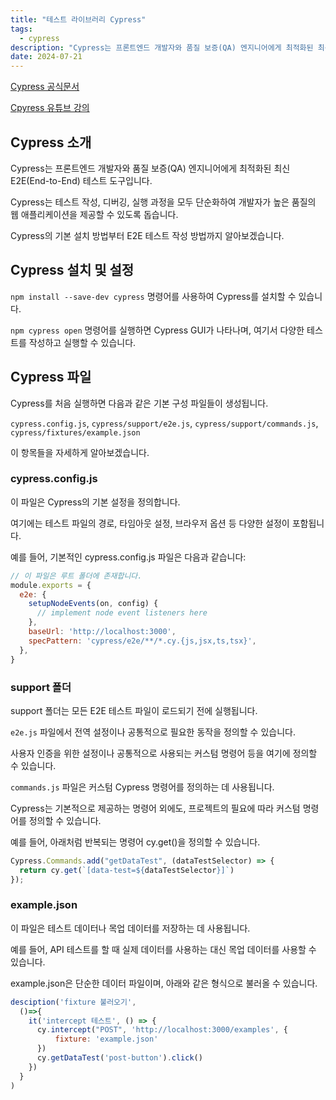 ```yaml
---
title: "테스트 라이브러리 Cypress"
tags:
  - cypress
description: "Cypress는 프론트엔드 개발자와 품질 보증(QA) 엔지니어에게 최적화된 최신 E2E(End-to-End) 테스트 도구입니다."
date: 2024-07-21
---
```


[Cypress 공식문서](https://docs.cypress.io/guides/overview/why-cypress "cypress docs")

[Cpyress 유튜브 강의](https://www.youtube.com/watch?v=u8vMu7viCm8&t=864s&ab_channel=freeCodeCamp.org "cypress 유튜브")

## Cypress 소개

Cypress는 프론트엔드 개발자와 품질 보증(QA) 엔지니어에게 최적화된 최신 E2E(End-to-End) 테스트 도구입니다.

Cypress는 테스트 작성, 디버깅, 실행 과정을 모두 단순화하여 개발자가 높은 품질의 웹 애플리케이션을 제공할 수 있도록 돕습니다.

Cypress의 기본 설치 방법부터 E2E 테스트 작성 방법까지 알아보겠습니다.

## Cypress 설치 및 설정

`npm install --save-dev cypress` 명령어를 사용하여 Cypress를 설치할 수 있습니다.

`npm cypress open` 명령어를 실행하면 Cypress GUI가 나타나며, 여기서 다양한 테스트를 작성하고 실행할 수 있습니다.

## Cypress 파일

Cypress를 처음 실행하면 다음과 같은 기본 구성 파일들이 생성됩니다.

`cypress.config.js`, `cypress/support/e2e.js`, `cypress/support/commands.js`, `cypress/fixtures/example.json`

이 항목들을 자세하게 알아보겠습니다.

### cypress.config.js

이 파일은 Cypress의 기본 설정을 정의합니다.

여기에는 테스트 파일의 경로, 타임아웃 설정, 브라우저 옵션 등 다양한 설정이 포함됩니다.

예를 들어, 기본적인 cypress.config.js 파일은 다음과 같습니다:

```javascript:cypress.config.js
// 이 파일은 루트 폴더에 존재합니다.
module.exports = {
  e2e: {
    setupNodeEvents(on, config) {
      // implement node event listeners here
    },
    baseUrl: 'http://localhost:3000',
    specPattern: 'cypress/e2e/**/*.cy.{js,jsx,ts,tsx}',
  },
}
```

### support 폴더

support 폴더는 모든 E2E 테스트 파일이 로드되기 전에 실행됩니다.

`e2e.js` 파일에서 전역 설정이나 공통적으로 필요한 동작을 정의할 수 있습니다.

사용자 인증을 위한 설정이나 공통적으로 사용되는 커스텀 명령어 등을 여기에 정의할 수 있습니다.

`commands.js` 파일은 커스텀 Cypress 명령어를 정의하는 데 사용됩니다.

Cypress는 기본적으로 제공하는 명령어 외에도, 프로젝트의 필요에 따라 커스텀 명령어를 정의할 수 있습니다.

예를 들어, 아래처럼 반복되는 명령어 cy.get()을 정의할 수 있습니다.

```javascript:cypress/support/commands.js
Cypress.Commands.add("getDataTest", (dataTestSelector) => {
  return cy.get(`[data-test=${dataTestSelector}]`)
});
```

### example.json

이 파일은 테스트 데이터나 목업 데이터를 저장하는 데 사용됩니다.

예를 들어, API 테스트를 할 때 실제 데이터를 사용하는 대신 목업 데이터를 사용할 수 있습니다.

example.json은 단순한 데이터 파일이며, 아래와 같은 형식으로 불러올 수 있습니다.

```javascript:cypress/e2e/xx.cy.js
desciption('fixture 불러오기',
  ()=>{
    it('intercept 테스트', () => {
      cy.intercept("POST", 'http://localhost:3000/examples', {
          fixture: 'example.json'
      })
      cy.getDataTest('post-button').click()
    })
  }
)
```
